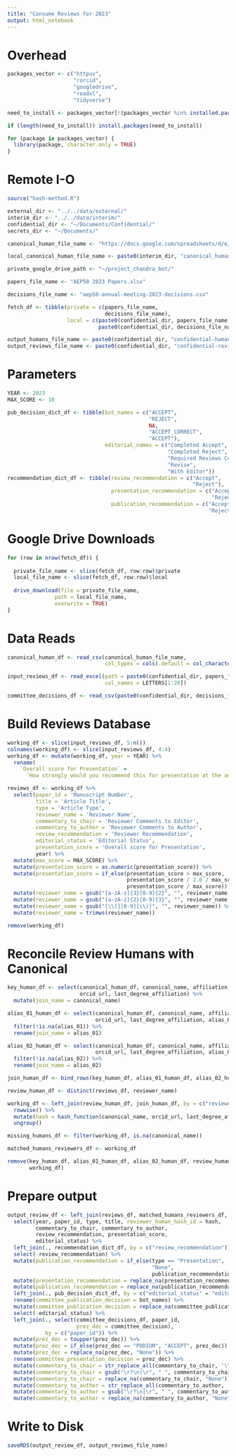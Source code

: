 ```yaml
---
title: "Consume Reviews for 2023"
output: html_notebook
---
```


# Overhead
```r
packages_vector <- c("httpuv",
                     "rorcid",
                     "googledrive",
                     "readxl",
                     "tidyverse")

need_to_install <- packages_vector[!(packages_vector %in% installed.packages()[,"Package"])]

if (length(need_to_install)) install.packages(need_to_install)

for (package in packages_vector) {
  library(package, character.only = TRUE)
}

```

# Remote I-O
```r
source("hash-method.R")

external_dir <- "../../data/external/"
interim_dir <- "../../data/interim/"
confidential_dir <- "~/Documents/Confidential/"
secrets_dir <- "~/Documents/"

canonical_human_file_name <- "https://docs.google.com/spreadsheets/d/e/2PACX-1vTGm3PUsUUSFAuXHPGl_gFwHAqnAOaSWCTwrSI6IgKNHWSHWZvt3cS67GNB40mqHYsuoH_FOA3SPRhO/pub?gid=0&single=true&output=csv"

local_canonical_human_file_name <- paste0(interim_dir, "canonical_humans.csv")

private_google_drive_path <- "~/project_chandra_bot/"

papers_file_name <- "AEP50 2023 Papers.xlsx"

decisions_file_name <- "aep50-annual-meeting-2023-decisions.csv"

fetch_df <- tibble(private = c(papers_file_name,
                               decisions_file_name),
                   local = c(paste0(confidential_dir, papers_file_name),
                             paste0(confidential_dir, decisions_file_name)))

output_humans_file_name <- paste0(confidential_dir, "confidential-humans-2023.RDS")
output_reviews_file_name <- paste0(confidential_dir, "confidential-reviews-2023.RDS")
```

# Parameters
```r
YEAR <- 2023
MAX_SCORE <- 10

pub_decision_dict_df <- tibble(bot_names = c("ACCEPT",
                                             "REJECT",
                                             NA,
                                             "ACCEPT_CORRECT",
                                             "ACCEPT"),
                               editorial_names = c("Completed Accept",
                                                   "Completed Reject",
                                                   "Required Reviews Completed",
                                                   "Revise",
                                                   "With Editor"))
recommendation_dict_df <- tibble(review_recommendation = c("Accept",
                                                           "Reject"),
                                 presentation_recommendation = c("Accept",
                                                                 "Reject"),
                                 publication_recommendation = c("Accept",
                                                                "Reject"))
```

# Google Drive Downloads
```r
for (row in nrow(fetch_df)) {
  
  private_file_name <- slice(fetch_df, row:row)$private
  local_file_name <- slice(fetch_df, row:row)$local
  
  drive_download(file = private_file_name,
               path = local_file_name,
               overwrite = TRUE)
}
```

# Data Reads
```r
canonical_human_df <- read_csv(canonical_human_file_name, 
                               col_types = cols(.default = col_character()))

input_reviews_df <- read_excel(path = paste0(confidential_dir, papers_file_name), 
                               col_names = LETTERS[1:20])

committee_decisions_df <- read_csv(paste0(confidential_dir, decisions_file_name), col_types = "ccc")

```

# Build Reviews Database
```r
working_df <- slice(input_reviews_df, 5:n())
colnames(working_df) <- slice(input_reviews_df, 4:4)
working_df <- mutate(working_df, year = YEAR) %>%
  rename(
    `Overall score for Presentation` = 
      `How strongly would you recommend this for presentation at the annual meeting?`)

reviews_df <- working_df %>%
  select(paper_id = 'Manuscript Number',
         title = 'Article Title',
         type = 'Article Type',
         reviewer_name = 'Reviewer Name',
         commentary_to_chair = 'Reviewer Comments to Editor',
         commentary_to_author = 'Reviewer Comments to Author',
         review_recommendation = 'Reviewer Recommendation',
         editorial_status = 'Editorial Status',
         presentation_score = 'Overall score for Presentation',
         year) %>%
  mutate(max_score = MAX_SCORE) %>%
  mutate(presentation_score = as.numeric(presentation_score)) %>%
  mutate(presentation_score = if_else(presentation_score > max_score, 
                                      presentation_score / 2.0 / max_score, 
                                      presentation_score / max_score)) %>%
  mutate(reviewer_name = gsub("[a-zA-z]{3}[0-9]{2}", "", reviewer_name, ignore.case = TRUE)) %>%
  mutate(reviewer_name = gsub("[a-zA-z]{2}[0-9]{3}", "", reviewer_name, ignore.case = TRUE)) %>%
  mutate(reviewer_name = gsub("[\\(][0-9][\\)]", "", reviewer_name)) %>%
  mutate(reviewer_name = trimws(reviewer_name))

remove(working_df)
```

# Reconcile Review Humans with Canonical
```r
key_human_df <- select(canonical_human_df, canonical_name, affiliation, 
                       orcid_url, last_degree_affiliation) %>%
  mutate(join_name = canonical_name)

alias_01_human_df <- select(canonical_human_df, canonical_name, affiliation, 
                            orcid_url, last_degree_affiliation, alias_01) %>%
  filter(!is.na(alias_01)) %>%
  rename(join_name = alias_01)

alias_02_human_df <- select(canonical_human_df, canonical_name, affiliation, 
                            orcid_url, last_degree_affiliation, alias_02) %>%
  filter(!is.na(alias_02)) %>%
  rename(join_name = alias_02)

join_human_df <- bind_rows(key_human_df, alias_01_human_df, alias_02_human_df)

review_human_df <- distinct(reviews_df, reviewer_name)

working_df <- left_join(review_human_df, join_human_df, by = c("reviewer_name" = "join_name")) %>%
  rowwise() %>%
  mutate(hash = hash_function(canonical_name, orcid_url, last_degree_affiliation)) %>%
  ungroup()

missing_humans_df <- filter(working_df, is.na(canonical_name))

matched_humans_reviewers_df <- working_df

remove(key_human_df, alias_01_human_df, alias_02_human_df, review_human_df,
       working_df)
```

# Prepare output
```r
output_review_df <- left_join(reviews_df, matched_humans_reviewers_df, by = c("reviewer_name")) %>%
  select(year, paper_id, type, title, reviewer_human_hash_id = hash,
         commentary_to_chair, commentary_to_author,
         review_recommendation, presentation_score, 
         editorial_status) %>%
  left_join(., recommendation_dict_df, by = c("review_recommendation")) %>%
  select(-review_recommendation) %>%
  mutate(publication_recommendation = if_else(type == "Presentation",
                                              "None",
                                              publication_recommendation)) %>%
  mutate(presentation_recommendation = replace_na(presentation_recommendation, "None")) %>%
  mutate(publication_recommendation = replace_na(publication_recommendation, "None")) %>%
  left_join(., pub_decision_dict_df, by = c("editorial_status" = "editorial_names")) %>%
  rename(committee_publication_decision = bot_names) %>%
  mutate(committee_publication_decision = replace_na(committee_publication_decision, "None")) %>%
  select(-editorial_status) %>%
  left_join(., select(committee_decisions_df, paper_id, 
                      prez_dec = committee_decision),
            by = c("paper_id")) %>%
  mutate(prez_dec = toupper(prez_dec)) %>%
  mutate(prez_dec = if_else(prez_dec == "PODIUM", "ACCEPT", prez_dec)) %>%
  mutate(prez_dec = replace_na(prez_dec, "None")) %>%
  rename(committee_presentation_decision = prez_dec) %>%
  mutate(commentary_to_chair = str_replace_all(commentary_to_chair, '\\"', "'")) %>%
  mutate(commentary_to_chair = gsub("\r?\n|\r", " ", commentary_to_chair)) %>%
  mutate(commentary_to_chair = replace_na(commentary_to_chair, "None")) %>%
  mutate(commentary_to_author = str_replace_all(commentary_to_author, '\\"', "'")) %>%
  mutate(commentary_to_author = gsub("\r?\n|\r", " ", commentary_to_author)) %>%
  mutate(commentary_to_author = replace_na(commentary_to_author, "None")) 
```


# Write to Disk
```r
saveRDS(output_review_df, output_reviews_file_name)

```

